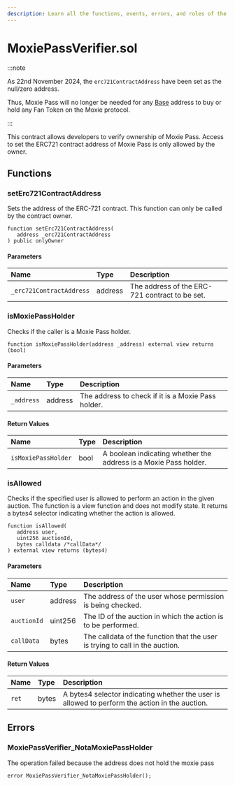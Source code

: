 ```yaml
---
description: Learn all the functions, events, errors, and roles of the MoxiePassVerifier.sol contract.
---
```


# MoxiePassVerifier.sol

:::note

As 22nd November 2024, the `erc721ContractAddress` have been set as the null/zero address.

Thus, Moxie Pass will no longer be needed for any [Base](https://base.org) address to buy or hold any Fan Token on the Moxie protocol.

:::

This contract allows developers to verify ownership of Moxie Pass. Access to set the ERC721 contract address of Moxie Pass is only allowed by the owner.

## Functions

### setErc721ContractAddress

Sets the address of the ERC-721 contract. This function can only be called by the contract owner.

```solidity
function setErc721ContractAddress(
   address _erc721ContractAddress
) public onlyOwner
```

#### Parameters

| Name                     | Type    | Description                                    |
| :----------------------- | :------ | :--------------------------------------------- |
| `_erc721ContractAddress` | address | The address of the ERC-721 contract to be set. |

### isMoxiePassHolder

Checks if the caller is a Moxie Pass holder.

```solidity
function isMoxiePassHolder(address _address) external view returns (bool)
```

#### Parameters

| Name       | Type    | Description                                        |
| :--------- | :------ | :------------------------------------------------- |
| `_address` | address | The address to check if it is a Moxie Pass holder. |

#### Return Values

| Name                | Type | Description                                                      |
| :------------------ | :--- | :--------------------------------------------------------------- |
| `isMoxiePassHolder` | bool | A boolean indicating whether the address is a Moxie Pass holder. |

### isAllowed

Checks if the specified user is allowed to perform an action in the given auction. The function is a view function and does not modify state. It returns a bytes4 selector indicating whether the action is allowed.

```solidity
function isAllowed(
   address user,
   uint256 auctionId,
   bytes calldata /*callData*/
) external view returns (bytes4)
```

#### Parameters

| Name        | Type    | Description                                                                  |
| :---------- | :------ | :--------------------------------------------------------------------------- |
| `user`      | address | The address of the user whose permission is being checked.                   |
| `auctionId` | uint256 | The ID of the auction in which the action is to be performed.                |
| `callData`  | bytes   | The calldata of the function that the user is trying to call in the auction. |

#### Return Values

| Name  | Type  | Description                                                                                    |
| :---- | :---- | :--------------------------------------------------------------------------------------------- |
| `ret` | bytes | A bytes4 selector indicating whether the user is allowed to perform the action in the auction. |

## Errors

### MoxiePassVerifier_NotaMoxiePassHolder

The operation failed because the address does not hold the moxie pass

```solidity
error MoxiePassVerifier_NotaMoxiePassHolder();
```
